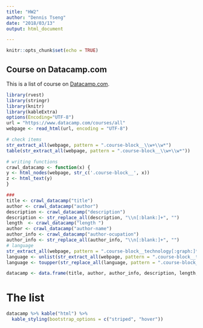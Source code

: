 ```yaml
---
title: "HW2"
author: "Dennis Tseng"
date: "2018/03/13"
output: html_document

---
```


```r
knitr::opts_chunk$set(echo = TRUE)
```

## Course on Datacamp.com

This is a list of course on [Datacamp.com](https://www.datacamp.com). 

```r
library(rvest)
library(stringr)
library(knitr)
library(kableExtra)
options(Encoding="UTF-8")
url = "https://www.datacamp.com/courses/all"
webpage <- read_html(url, encoding = "UTF-8")

# check items
str_extract_all(webpage, pattern = ".course-block__\\w+\\w*")
table(str_extract_all(webpage, pattern = ".course-block__\\w+\\w*"))

# writing functions
crawl_datacamp <- function(x) {
y <- html_nodes(webpage, str_c('.course-block__', x))
z <- html_text(y)
}

###
title <- crawl_datacamp("title")
author <- crawl_datacamp("author")
description <- crawl_datacamp("description")
description <- str_replace_all(description, "\\n[:blank:]+", "")
length  <- crawl_datacamp("length ")
author <- crawl_datacamp("author-name")
author_info <- crawl_datacamp("author-ocupation")
author_info <- str_replace_all(author_info, "\\n[:blank:]+", "")
# language
str_extract_all(webpage, pattern = ".course-block__technology[:graph:]*")
language <- unlist(str_extract_all(webpage, pattern = ".course-block__technology--\\w*"))
language <- toupper(str_replace_all(language, pattern = ".course-block__technology--", replacement = ""))

datacamp <- data.frame(title, author, author_info, description, length, language)

```

# The list
```r
datacamp %>% kable("html") %>% 
  kable_styling(bootstrap_options = c("striped", "hover"))
  

```
